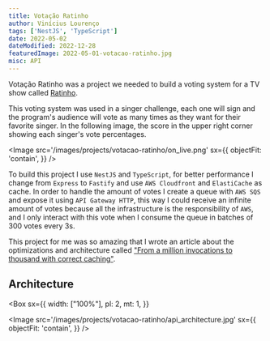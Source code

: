 ```yaml
---
title: Votação Ratinho
author: Vinícius Lourenço
tags: ['NestJS', 'TypeScript']
date: 2022-05-02
dateModified: 2022-12-28
featuredImage: 2022-05-01-votacao-ratinho.jpg
misc: API
---
```


Votação Ratinho was a project we needed to build a voting system for a TV show called [Ratinho](https://www.sbt.com.br/auditorio/ratinho).

This voting system was used in a singer challenge, each one will sign and the program's audience will vote as many times as they want for their favorite
singer. In the following image, the score in the upper right corner showing each singer's vote percentages.

<Image
  src='/images/projects/votacao-ratinho/on_live.png'
  sx={{
    objectFit: 'contain',
  }}
/>

To build this project I use `NestJS` and `TypeScript`, for better performance I change from `Express` to `Fastify` and use `AWS Cloudfront` and `ElastiCache` as cache.
In order to handle the amount of votes I create a queue with `AWS SQS` and expose it using `API Gateway HTTP`, this way I could receive an infinite amount of votes because
all the infrastructure is the responsibility of `AWS`, and I only interact with this vote when I consume the queue in batches of 300 votes every 3s.

This project for me was so amazing that I wrote an article about the optimizations and architecture called
["From a million invocations to thousand with correct caching"](/posts/2022/12/08-from-million-invocations-to-thousand-with-correct-caching/).

<Divider />

## Architecture

<Box
  sx={{
    width: ["100%"],
    pl: 2,
    mt: 1,
  }}
>
  <Image
    src='/images/projects/votacao-ratinho/api_architecture.jpg'
    sx={{
      objectFit: 'contain',
    }}
  />
</Box>
